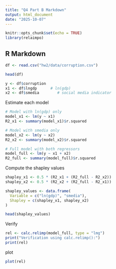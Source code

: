 ```yaml
---
title: "Q4 Part B Markdown"
output: html_document
date: "2025-10-07"
---
```


```r
knitr::opts_chunk$set(echo = TRUE)
library(relaimpo)
```

## R Markdown


```r
df <- read.csv("hw2/data/corruption.csv")

head(df)

y <- df$corruption
x1 <- df$lngdp      # ln(gdp)
x2 <- df$smedia        # social media indicator

```


Estimate each model
```r
# Model with ln(gdp) only
model_x1 <- lm(y ~ x1)
R2_x1 <- summary(model_x1)$r.squared

# Model with smedia only
model_x2 <- lm(y ~ x2)
R2_x2 <- summary(model_x2)$r.squared

# Full model with both regressors
model_full <- lm(y ~ x1 + x2)
R2_full <- summary(model_full)$r.squared
```

Compute the shapley values
```r
shapley_x1 <- 0.5 * (R2_x1 + (R2_full - R2_x2))
shapley_x2 <- 0.5 * (R2_x2 + (R2_full - R2_x1))

shapley_values <- data.frame(
  Variable = c("ln(gdp)", "smedia"),
  Shapley = c(shapley_x1, shapley_x2)
)

head(shapley_values)

```

Verify
```R
rel <- calc.relimp(model_full, type = "lmg")
print("Verification using calc.relimp():")
print(rel)

```

plot
```r
plot(rel)

```
